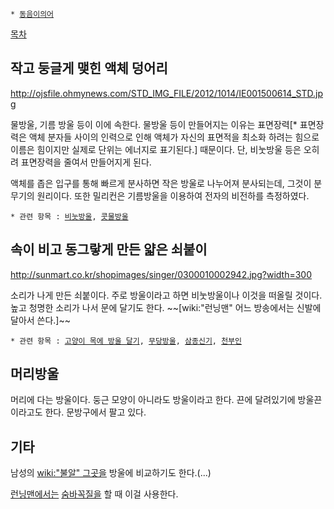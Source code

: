  * [[동음이의어]]

[[목차]]

== 작고 둥글게 맺힌 액체 덩어리 ==
http://ojsfile.ohmynews.com/STD_IMG_FILE/2012/1014/IE001500614_STD.jpg

물방울, 기름 방울 등이 이에 속한다. 물방울 등이 만들어지는 이유는 표면장력[* 표면장력은 액체 분자들 사이의 인력으로 인해 액체가 자신의 표면적을 최소화 하려는 힘으로 이름은 힘이지만 실제로 단위는 에너지로 표기된다.] 때문이다. 단, 비눗방울 등은 오히려 표면장력을 줄여서 만들어지게 된다.

액체를 좁은 입구를 통해 빠르게 분사하면 작은 방울로 나누어져 분사되는데, 그것이 분무기의 원리이다. 또한 밀리컨은 기름방울을 이용하여 전자의 비전하를 측정하였다.

 * 관련 항목 : [[비눗방울]], [[콧물방울]]

== 속이 비고 동그랗게 만든 얇은 쇠붙이 ==
http://sunmart.co.kr/shopimages/singer/0300010002942.jpg?width=300

소리가 나게 만든 쇠붙이다. 주로 방울이라고 하면 비눗방울이나 이것을 떠올릴 것이다. 높고 청명한 소리가 나서 문에 달기도 한다. ~~[wiki:"런닝맨" 어느 방송에서는 신발에 달아서 쓴다.]~~

 * 관련 항목 : [[고양이 목에 방울 달기]], [[무당방울]], [[삼종신기]], [[천부인]]

== 머리방울 ==
머리에 다는 방울이다. 둥근 모양이 아니라도 방울이라고 한다. 끈에 달려있기에 방울끈이라고도 한다. 문방구에서 팔고 있다.

== 기타 ==
남성의 [[wiki:"불알" 그곳]]을 방울에 비교하기도 한다.(...)

[[런닝맨]]에서는 [[숨바꼭질]]을 할 때 이걸 사용한다.

